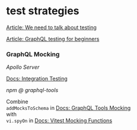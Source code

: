 # test strategies 

[Article: We need to talk about testing](https://dannorth.net/we-need-to-talk-about-testing/)

[Article: GraphQL testing for beginners](https://daily.dev/blog/graphql-testing-for-beginners)

### GraphQL Mocking

*Apollo Server*

[Docs: Integration Testing](https://www.apollographql.com/docs/apollo-server/testing/testing)

*npm @ graphql-tools*

Combine\
`addMocksToSchema` in [Docs: GraphQL Tools Mocking](https://the-guild.dev/graphql/tools/docs/mocking)\
with\
`vi.spyOn` in [Docs: Vitest Mocking Functions](https://vitest.dev/guide/mocking#functions)



